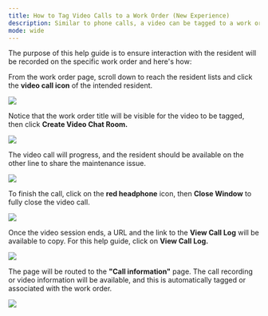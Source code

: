 ---
title: How to Tag Video Calls to a Work Order (New Experience)
description: Similar to phone calls, a video can be tagged to a work order too.
mode: wide
---

The purpose of this help guide is to ensure interaction with the resident will be recorded on the specific work order and here's how:

From the work order page, scroll down to reach the resident lists and click the **video call icon** of the intended resident.



<Frame>
  <img src="/images/rtaImage-531.jpg"/>
</Frame>

Notice that the work order title will be visible for the video to be tagged, then click **Create Video Chat Room.**


<Frame>
  <img src="/images/rtaImage-532.jpg"/>
</Frame>

The video call will progress, and the resident should be available on the other line to share the maintenance issue.


<Frame>
  <img src="/images/rtaImage-533.jpg"/>
</Frame>

To finish the call, click on the **red headphone** icon, then **Close Window** to fully close the video call.


<Frame>
  <img src="/images/rtaImage-534.jpg"/>
</Frame>

Once the video session ends, a URL and the link to the **View Call Log** will be available to copy. For this help guide, click on **View Call Log.**


<Frame>
  <img src="/images/rtaImage-535.jpg"/>
</Frame>

The page will be routed to the **"Call information"** page. The call recording or video information will be available, and this is automatically tagged or associated with the work order.


<Frame>
  <img src="/images/rtaImage-536.jpg"/>
</Frame>
